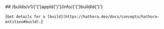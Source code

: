 
<MethodPill method="get" />
## /builds/v1/{'{'}appId{'}'}/info/{'{'}buildId{'}'}

{`Get details for a [build](https://hathora.dev/docs/concepts/hathora-entities#build).`}